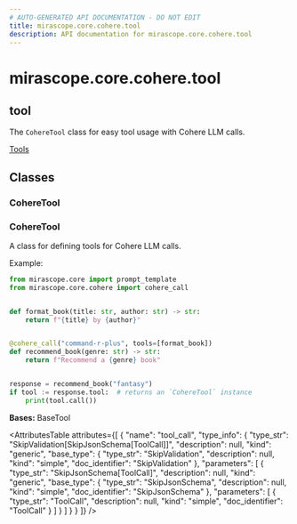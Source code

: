 ```yaml
---
# AUTO-GENERATED API DOCUMENTATION - DO NOT EDIT
title: mirascope.core.cohere.tool
description: API documentation for mirascope.core.cohere.tool
---
```


# mirascope.core.cohere.tool

## <ApiType type="Module" module="mirascope.core.cohere.tool" path="core/cohere/tool" symbolName="tool" /> tool

The `CohereTool` class for easy tool usage with Cohere LLM calls.

<Info title="Usage">

[Tools](/docs/mirascope/learn/tools)

</Info>

## Classes

### CohereTool

### <ApiType type="Class" module="mirascope.core.cohere.tool" path="core/cohere/tool" symbolName="CohereTool" /> CohereTool

A class for defining tools for Cohere LLM calls.

Example:

```python
from mirascope.core import prompt_template
from mirascope.core.cohere import cohere_call


def format_book(title: str, author: str) -> str:
    return f"{title} by {author}"


@cohere_call("command-r-plus", tools=[format_book])
def recommend_book(genre: str) -> str:
    return f"Recommend a {genre} book"


response = recommend_book("fantasy")
if tool := response.tool:  # returns an `CohereTool` instance
    print(tool.call())
```

**Bases:** BaseTool

<AttributesTable
  attributes={[
  {
    "name": "tool_call",
    "type_info": {
      "type_str": "SkipValidation[SkipJsonSchema[ToolCall]]",
      "description": null,
      "kind": "generic",
      "base_type": {
        "type_str": "SkipValidation",
        "description": null,
        "kind": "simple",
        "doc_identifier": "SkipValidation"
      },
      "parameters": [
        {
          "type_str": "SkipJsonSchema[ToolCall]",
          "description": null,
          "kind": "generic",
          "base_type": {
            "type_str": "SkipJsonSchema",
            "description": null,
            "kind": "simple",
            "doc_identifier": "SkipJsonSchema"
          },
          "parameters": [
            {
              "type_str": "ToolCall",
              "description": null,
              "kind": "simple",
              "doc_identifier": "ToolCall"
            }
          ]
        }
      ]
    }
  }
]}
/>



